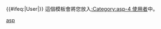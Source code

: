 {{User language-4|asp|该用户能'''[[:Category:asp-4 使用者|專業地]]'''使用'''[[:Category:Asp 使用者|ASP]]'''。|Active Server Pages}}<includeonly>{{#ifeq:{{NAMESPACE}}|User|[[Category:维基程序员|{{PAGENAME}}]][[Category:asp-4 使用者|{{PAGENAME}}]]}}</includeonly>
<noinclude>
{{clear}}
這個模板會將您放入[[:Category:asp-4 使用者]]中。
{{Complang|Active Server Pages|asp}}
[[Category:asp-4 使用者| ]]
[[Category:程式用戶框模板|asp]]
</noinclude>